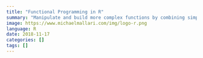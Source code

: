 ```yaml
---
title: "Functional Programming in R"
summary: "Manipulate and build more complex functions by combining simpler functions."
image: https://www.michaelmallari.com/img/logo-r.png
language: R
date: 2018-11-17
categories: []
tags: []
---
```



